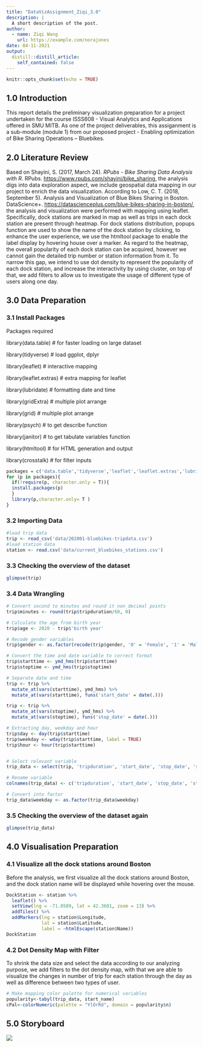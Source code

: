 ```yaml
---
title: "DataVizAssignment_Ziqi_3.0"
description: |
  A short description of the post.
author:
  - name: Ziqi Wang
    url: https://example.com/norajones
date: 04-11-2021
output:
  distill::distill_article:
    self_contained: false
---
```


```r
knitr::opts_chunk$set(echo = TRUE)
```

## 1.0 Introduction
This report details the preliminary visualization preparation for a project undertaken for the course ISSS608 - Visual Analytics and Applications offered in SMU MITB. As one of the project deliverables, this assiganment is a sub-module (module 1) from our proposed project - Enabling optimization of Bike Sharing Operations – Bluebikes.


## 2.0 Literature Review
Based on Shayini, S. (2017, March 24). _RPubs - Bike Sharing Data Analysis with R_. RPubs. [https://www.rpubs.com/shayini/bike\_sharing](https://www.rpubs.com/shayini/bike_sharing), the analysis digs into data exploration aspect, we include geospatial data mapping in our project to enrich the data visualization. According to Low, C. T. (2018, September 5). Analysis and Visualization of Blue Bikes Sharing in Boston. DataScience+. [https://datascienceplus.com/blue-bikes-sharing-in-boston/](https://datascienceplus.com/blue-bikes-sharing-in-boston/), the analysis and visualization were performed with mapping using leaflet. Specifically, dock stations are marked in map as well as trips in each dock station are present through heatmap. For dock stations distribution, popups function are used to show the name of the dock station by clicking, to enhance the user experience, we use the htmltool package to enable the label display by hovering house over a marker. As regard to the heatmap, the overall popularity of each dock station can be acquired, however we cannot gain the detailed trip number or station information from it. To narrow this gap, we intend to use dot density to represent the popularity of each dock station, and increase the interactivity by using cluster, on top of that, we add filters to allow us to investigate the usage of different type of users along one day.


## 3.0 Data Preparation

### 3.1 Install Packages

Packages required

library(data.table) # for faster loading on large dataset

library(tidyverse) # load ggplot, dplyr

library(leaflet) # interactive mapping

library(leaflet.extras) # extra mapping for leaflet

library(lubridate) # formatting date and time

library(gridExtra) # multiple plot arrange

library(grid) # multiple plot arrange

library(psych) # to get describe function

library(janitor) # to get tabulate variables function

library(htmltool) # for HTML generation and output

library(crosstalk) # for filter inputs

```r
packages = c('data.table','tidyverse','leaflet','leaflet.extras','lubridate','gridExtra','grid','psych','janitor', 'htmltools','crosstalk')
for (p in packages){
  if(!require(p, character.only = T)){
  install.packages(p)
  }
  library(p,character.only= T )
}
```

### 3.2 Importing Data

```r
#load trip data
trip <- read_csv('data/202001-bluebikes-tripdata.csv')
#load station data
station <- read.csv('data/current_bluebikes_stations.csv')
```

### 3.3 Checking the overview of the dataset
```r
glimpse(trip)
```

### 3.4 Data Wrangling
```r
# Convert second to minutes and round it non decimal points
trip$minutes <- round(trip$tripduration/60, 0)

# Calculate the age from birth year
trip$age <- 2020 - trip$'birth year'

# Recode gender variables
trip$gender <- as.factor(recode(trip$gender, '0' = 'Female', '1' = 'Male', '2' = 'Prefer not to say'))

# Convert the time and date variable to correct format
trip$starttime <- ymd_hms(trip$starttime)
trip$stoptime <- ymd_hms(trip$stoptime)

# Separate date and time
trip <- trip %>%
  mutate_at(vars(starttime), ymd_hms) %>%
  mutate_at(vars(starttime), funs('start_date' = date(.)))

trip <- trip %>%
  mutate_at(vars(stoptime), ymd_hms) %>%
  mutate_at(vars(stoptime), funs('stop_date' = date(.)))

# Extracting day, weekday and hour
trip$day <- day(trip$starttime)
trip$weekday <- wday(trip$starttime, label = TRUE)
trip$hour <- hour(trip$starttime)


# Select relevant variable
trip_data <- select(trip, 'tripduration', 'start_date', 'stop_date', 'start station name', 'start station latitude', 'start station longitude', 'end station name' , 'end station latitude', 'end station longitude', 'usertype', 'gender', 'minutes', 'age', 'day', 'weekday', 'hour')

# Rename variable
colnames(trip_data) <- c('tripduration', 'start_date', 'stop_date', 'start_name', 'start_lat', 'start_long', 'end_name' ,'end_lat', 'end_long', 'usertype', 'gender', 'minutes', 'age', 'day', 'weekday', 'hour')

# Convert into factor
trip_data$weekday <- as.factor(trip_data$weekday)

```


### 3.5 Checking the overview of the dataset again
```r
glimpse(trip_data)

```

## 4.0 Visualisation Preparation
### 4.1 Visualize all the dock stations around Boston
Before the analysis, we first visualize all the dock stations around Boston, and the dock station name will be displayed while hovering over the mouse.

```r
DockStation <- station %>% 
  leaflet() %>%
  setView(lng = -71.0589, lat = 42.3601, zoom = 13) %>% 
  addTiles() %>%
  addMarkers(lng = station$Longitude, 
             lat = station$Latitude, 
             label = ~htmlEscape(station$Name))
DockStation
```

### 4.2 Dot Density  Map with Filter
To shrink the data size and select the data according to our analyzing purpose, we add filters to the dot density map, with that we are able to visualize the changes in number of trip for each station through the day as well as difference between two types of user.

```r
# Make mapping color palette for numerical variables
popularity<-tabyl(trip_data, start_name)
cPal<-colorNumeric(palette = "YlOrRd", domain = popularity$n)
```


## 5.0 Storyboard

![](Data/1.png)